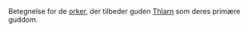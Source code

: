 {{title:Thlarnork}}
{{author:Laura Holmegaard}}
{{timestamp:2009-09-19T19:33:30Z}}
{{copyright:Thlarnork}}
Betegnelse for de [[ork|orker]], der tilbeder guden [[Thlarn]] som deres primære guddom.